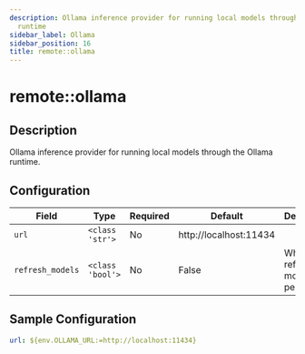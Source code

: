 ```yaml
---
description: Ollama inference provider for running local models through the Ollama
  runtime
sidebar_label: Ollama
sidebar_position: 16
title: remote::ollama
---
```


# remote::ollama

## Description

Ollama inference provider for running local models through the Ollama runtime.

## Configuration

| Field | Type | Required | Default | Description |
|-------|------|----------|---------|-------------|
| `url` | `<class 'str'>` | No | http://localhost:11434 |  |
| `refresh_models` | `<class 'bool'>` | No | False | Whether to refresh models periodically |

## Sample Configuration

```yaml
url: ${env.OLLAMA_URL:=http://localhost:11434}
```
